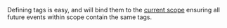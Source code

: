 Defining tags is easy, and will bind them to the [current scope](../scopes/) ensuring all future events within scope contain the same tags.
